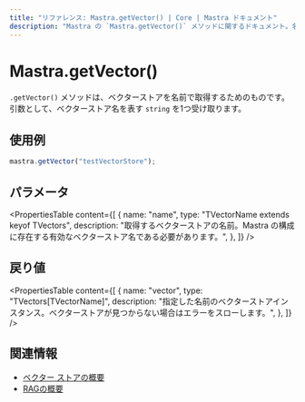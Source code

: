 ```yaml
---
title: "リファレンス: Mastra.getVector() | Core | Mastra ドキュメント"
description: "Mastra の `Mastra.getVector()` メソッドに関するドキュメント。名前を指定してベクターストアを取得します。"
---
```


# Mastra.getVector()

`.getVector()` メソッドは、ベクターストアを名前で取得するためのものです。引数として、ベクターストア名を表す `string` を1つ受け取ります。

## 使用例

```typescript copy
mastra.getVector("testVectorStore");
```


## パラメータ

<PropertiesTable
  content={[
    {
      name: "name",
      type: "TVectorName extends keyof TVectors",
      description:
        "取得するベクターストアの名前。Mastra の構成に存在する有効なベクターストア名である必要があります。",
    },
  ]}
/>

## 戻り値

<PropertiesTable
  content={[
    {
      name: "vector",
      type: "TVectors[TVectorName]",
      description:
        "指定した名前のベクターストアインスタンス。ベクターストアが見つからない場合はエラーをスローします。",
    },
  ]}
/>

## 関連情報

- [ベクター ストアの概要](/docs/rag/vector-databases)
- [RAGの概要](/docs/rag/overview)